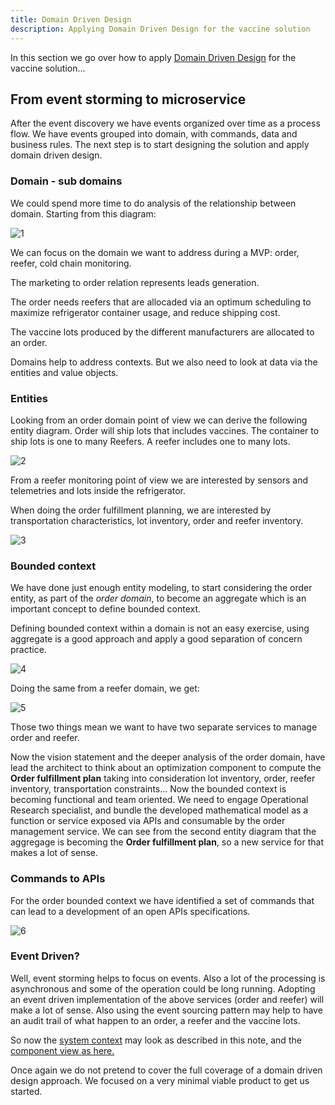 ```yaml
---
title: Domain Driven Design
description: Applying Domain Driven Design for the vaccine solution
---
```


In this section we go over how to apply [Domain Driven Design](https://ibm-cloud-architecture.github.io/refarch-eda/methodology/domain-driven-design/) for the vaccine solution...

## From event storming to microservice

After the event discovery we have events organized over time as a process flow. We have events grouped into domain, with commands, data and business rules. The next step is to start designing the solution and apply domain driven design. 

### Domain - sub domains

We could spend more time to do analysis of the relationship between domain. Starting from this diagram:

 ![1](./images/es-domains.png)

We can focus on the domain we want to address during a MVP: order, reefer, cold chain monitoring.

The marketing to order relation represents leads generation.

The order needs reefers that are allocaded via an optimum scheduling to maximize refrigerator container usage,  and reduce shipping cost.

The vaccine lots produced by the different manufacturers are allocated to an order.

Domains help to address contexts. But we also need to look at data via the entities and value objects.

### Entities

Looking from an order domain point of view we can derive the following entity diagram. Order will ship lots that includes vaccines. The container to ship lots is one to many Reefers. A reefer includes one to many lots. 

 ![2](./images/ddd-entities-1.png)

From a reefer monitoring point of view we are interested by sensors and telemetries and lots inside the refrigerator.

When doing the order fulfillment planning, we are interested by transportation characteristics, lot inventory, order and reefer inventory.

 ![3](./images/ddd-entities-2.png)


### Bounded context

We have done just enough entity modeling, to start considering the order entity, as part of the *order domain*, to become an aggregate which is an important concept to define bounded context.

Defining bounded context within a domain is not an easy exercise, using aggregate is a good approach and apply a good separation of concern practice.

 ![4](./images/es-order-ctx.png)

Doing the same from a reefer domain, we get:

 ![5](./images/es-reefer-ctx.png)

Those two things mean we want to have two separate services to manage order and reefer.

Now the vision statement and the deeper analysis of the order domain, have lead the architect to think about an optimization component to compute the  **Order fulfillment plan** taking into consideration lot inventory, order, reefer inventory, transportation constraints... Now the bounded context is becoming functional and team oriented. We need to engage Operational Research specialist, and bundle the developed mathematical model as a function or service exposed via APIs and consumable by the order management service. We can see from the second entity diagram that the aggregage is becoming the  **Order fulfillment plan**, so a new service for that makes a lot of sense.


### Commands to APIs

For the order bounded context we have identified a set of commands that can lead to a development of an open APIs specifications. 

 ![6](./images/ddd-order-commands.png)

### Event Driven?

Well, event storming helps to focus on events. Also a lot of the processing is asynchronous and some of the operation could be long running. Adopting an event driven implementation of the above services (order and reefer) will make a lot of sense. Also using the event sourcing pattern may help to have an audit trail of what happen to an order, a reefer and the vaccine lots. 

So now the [system context](/design/syst-ctx/) may look as described in this note, and the [component view as here.](/design/comp-view/)

<InlineNotification kind="warning">
 Once again we do not pretend to cover the full coverage of a domain driven design approach. We focused on a very minimal viable product to get us started.
</InlineNotification>